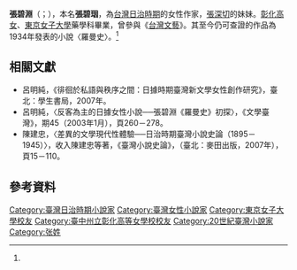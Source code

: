 '''張碧淵'''（{{lang-nan-tw|Tiuⁿ Phek-ian}}；{{bd|？||？|}}），本名'''張碧珚'''，為[[台灣|台灣]][[台灣日治時期|日治時期]]的女性作家，[[張深切|張深切]]的妹妹。[[彰化女中|彰化高女]]、[[東京女子大學|東京女子大學]]藥學科畢業，曾參與《[[台灣文藝|台灣文藝]]》。其至今仍可查證的作品為1934年發表的小說〈羅曼史〉。<ref name="臺灣女人"/>

==相關文獻==
*呂明純，《徘徊於私語與秩序之間：日據時期臺灣新文學女性創作研究》，臺北：學生書局，2007年。
*呂明純，〈反客為主的日據女性小說──張碧淵《羅曼史》初探〉，《文學臺灣》，期45（2003年1月），頁260－278。
*陳建忠，〈差異的文學現代性體驗──日治時期臺灣小說史論（1895－1945）〉，收入陳建忠等著，《臺灣小說史論》，（臺北：麥田出版，2007年），頁15－110。

==參考資料==
{{reflist|1|refs=
<ref name="臺灣女人">{{cite web |url=http://women.nmth.gov.tw/information_92_39880.html |title=日治時期女作家張碧淵 |accessdate= |last= |first= |author= |coauthors= |date= |work= |publisher=國立臺灣歷史博物館 }}{{Dead link}}</ref>
}}
{{TW-bio-stub}}
{{DEFAULTSORT:Tiu}}
[[Category:臺灣日治時期小說家|Category:臺灣日治時期小說家]]
[[Category:臺灣女性小說家|Category:臺灣女性小說家]]
[[Category:東京女子大學校友|Category:東京女子大學校友]]
[[Category:臺中州立彰化高等女學校校友|Category:臺中州立彰化高等女學校校友]]
[[Category:20世紀臺灣小說家|Category:20世紀臺灣小說家]]
[[Category:张姓|Category:张姓]]